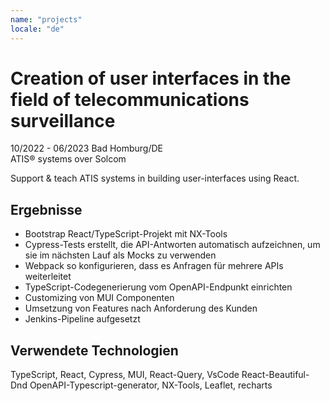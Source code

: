 ```yaml
---
name: "projects"
locale: "de"
---
```



# Creation of user interfaces in the field of telecommunications surveillance
10/2022 - 06/2023 Bad Homburg/DE   
ATIS® systems over Solcom   


Support & teach ATIS systems in building user-interfaces using React.

## Ergebnisse
- Bootstrap React/TypeScript-Projekt mit NX-Tools
- Cypress-Tests erstellt, die API-Antworten automatisch aufzeichnen, um sie im nächsten Lauf als Mocks zu verwenden
- Webpack so konfigurieren, dass es Anfragen für mehrere APIs weiterleitet
- TypeScript-Codegenerierung vom OpenAPI-Endpunkt einrichten
- Customizing von MUI Componenten
- Umsetzung von Features nach Anforderung des Kunden
- Jenkins-Pipeline aufgesetzt

## Verwendete Technologien
<Chips>
TypeScript, React, Cypress, MUI, React-Query, VsCode React-Beautiful-Dnd OpenAPI-Typescript-generator, NX-Tools, Leaflet, recharts
</Chips>